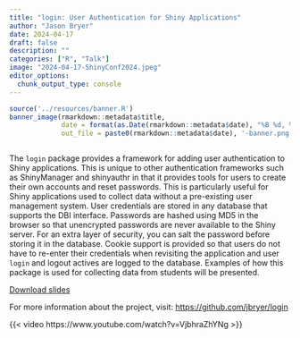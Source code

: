 ```yaml
---
title: "login: User Authentication for Shiny Applications"
author: "Jason Bryer"
date: 2024-04-17
draft: false
description: ""
categories: ["R", "Talk"]
image: "2024-04-17-ShinyConf2024.jpeg"
editor_options: 
  chunk_output_type: console
---
```


```r
source('../resources/banner.R')
banner_image(rmarkdown::metadata$title,
			 date = format(as.Date(rmarkdown::metadata$date), "%B %d, %Y"),
			 out_file = paste0(rmarkdown::metadata$date), '-banner.png')
```

```r
```

The `login` package provides a framework for adding user authentication to Shiny applications. This is unique to other authentication frameworks such as ShinyManager and shinyauthr in that it provides tools for users to create their own accounts and reset passwords. This is particularly useful for Shiny applications used to collect data without a pre-existing user management system. User credentials are stored in any database that supports the DBI interface. Passwords are hashed using MD5 in the browser so that unencrypted passwords are never available to the Shiny server. For an extra layer of security, you can salt the password before storing it in the database. Cookie support is provided so that users do not have to re-enter their credentials when revisiting the application and user `login` and logout actives are logged to the database. Examples of how this package is used for collecting data from students will be presented.

[Download slides](https://github.com/jbryer/login/tree/main/inst/slides/login.pdf)

For more information about the project, visit: [https://github.com/jbryer/login](https://github.com/jbryer/login)

{{< video https://www.youtube.com/watch?v=VjbhraZhYNg >}}
